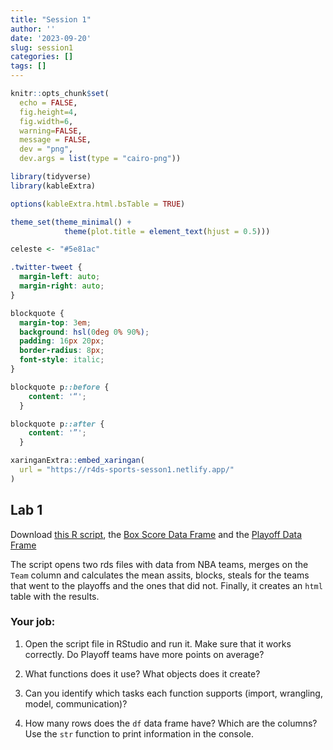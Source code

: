 ```yaml
---
title: "Session 1"
author: ''
date: '2023-09-20'
slug: session1
categories: []
tags: []
---
```




```r
knitr::opts_chunk$set(
  echo = FALSE, 
  fig.height=4, 
  fig.width=6, 
  warning=FALSE, 
  message = FALSE,
  dev = "png", 
  dev.args = list(type = "cairo-png"))

library(tidyverse)
library(kableExtra)

options(kableExtra.html.bsTable = TRUE)

theme_set(theme_minimal() + 
            theme(plot.title = element_text(hjust = 0.5)))

celeste <- "#5e81ac"

```

```css
.twitter-tweet {
  margin-left: auto;
  margin-right: auto;
}

blockquote {
  margin-top: 3em;
  background: hsl(0deg 0% 90%);
  padding: 16px 20px;
  border-radius: 8px;
  font-style: italic;
}

blockquote p::before {
    content: '“';
  }

blockquote p::after {
    content: '”';
  }
```


```r
xaringanExtra::embed_xaringan(
  url = "https://r4ds-sports-sesson1.netlify.app/"
)
```


## Lab 1

Download [this R script](./lab1.R), the [Box Score Data Frame](./box.rds) and the [Playoff Data Frame](./add.rds)

The script opens two rds files with data from NBA teams, merges on the `Team` column and calculates the mean assits, blocks, steals for the teams that went to the playoffs and the ones that did not. Finally, it creates an `html` table with the results.

### Your job:

1) Open the script file in RStudio and run it. Make sure that it works correctly. Do Playoff teams have more points on average?

2) What functions does it use? What objects does it create?

3) Can you identify which tasks each function supports (import, wrangling, model, communication)?

5) How many rows does the `df` data frame have? Which are the columns? Use the `str` function to print information in the console.
